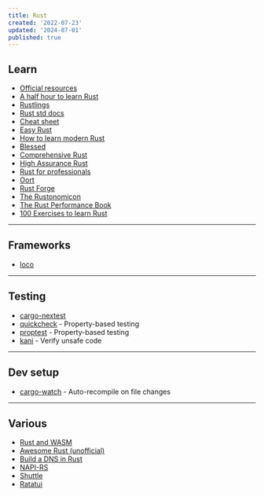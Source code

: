 ```yaml
---
title: Rust
created: '2022-07-23'
updated: '2024-07-01'
published: true
---
```


## Learn

-   [Official resources](https://www.rust-lang.org/learn)
-   [A half hour to learn Rust](https://fasterthanli.me/articles/a-half-hour-to-learn-rust)
-   [Rustlings](https://github.com/rust-lang/rustlings)
-   [Rust std docs](https://doc.rust-lang.org/std)
-   [Cheat sheet](https://cheats.rs/)
-   [Easy Rust](https://dhghomon.github.io/easy_rust/)
-   [How to learn modern Rust](https://github.com/joaocarvalhoopen/How_to_learn_modern_Rust)
-   [Blessed](https://blessed.rs/crates)
-   [Comprehensive Rust](https://google.github.io/comprehensive-rust/)
-   [High Assurance Rust](https://highassurance.rs/)
-   [Rust for professionals](https://overexact.com/rust-for-professionals/)
-   [Oort](https://oort.rs/)
-   [Rust Forge](https://forge.rust-lang.org/)
-   [The Rustonomicon](https://doc.rust-lang.org/nomicon/)
-   [The Rust Performance Book](https://nnethercote.github.io/perf-book/title-page.html)
-   [100 Exercises to learn Rust](https://rust-exercises.com/)

---

## Frameworks

-   [loco](https://github.com/loco-rs/loco)

---

## Testing

-   [cargo-nextest](https://nexte.st/)
-   [quickcheck](https://github.com/BurntSushi/quickcheck) - Property-based testing
-   [proptest](https://github.com/proptest-rs/proptest) - Property-based testing
-   [kani](https://github.com/model-checking/kani) - Verify unsafe code

---

## Dev setup

-   [cargo-watch](https://github.com/watchexec/cargo-watch) - Auto-recompile on file changes

---

## Various

-   [Rust and WASM](https://rustwasm.github.io/docs/book/)
-   [Awesome Rust (unofficial)](https://github.com/rust-unofficial/awesome-rust)
-   [Build a DNS in Rust](https://github.com/EmilHernvall/dnsguide)
-   [NAPI-RS](https://napi.rs/)
-   [Shuttle](https://www.shuttle.rs/)
-   [Ratatui](https://github.com/ratatui-org/ratatui)
